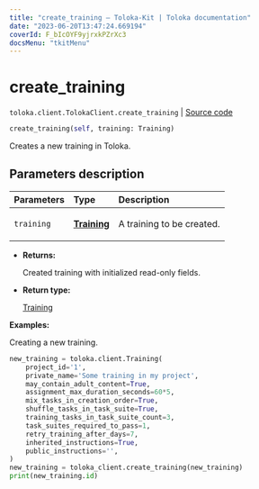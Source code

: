 ```yaml
---
title: "create_training — Toloka-Kit | Toloka documentation"
date: "2023-06-20T13:47:24.669194"
coverId: F_bIcOYF9yjrxkPZrXc3
docsMenu: "tkitMenu"
---
```


# create_training

`toloka.client.TolokaClient.create_training` | [Source code](https://github.com/Toloka/toloka-kit/blob/v1.2.0/src/client/__init__.py#L1947)

```python
create_training(self, training: Training)
```

Creates a new training in Toloka.

## Parameters description

| Parameters | Type | Description |
| :----------| :----| :-----------|
`training`|**[Training](/docs/toloka-kit/reference/toloka.client.training.Training)**|<p>A training to be created.</p>

* **Returns:**

  Created training with initialized read-only fields.

* **Return type:**

  [Training](/docs/toloka-kit/reference/toloka.client.training.Training)

**Examples:**

Creating a new training.

```python
new_training = toloka.client.Training(
    project_id='1',
    private_name='Some training in my project',
    may_contain_adult_content=True,
    assignment_max_duration_seconds=60*5,
    mix_tasks_in_creation_order=True,
    shuffle_tasks_in_task_suite=True,
    training_tasks_in_task_suite_count=3,
    task_suites_required_to_pass=1,
    retry_training_after_days=7,
    inherited_instructions=True,
    public_instructions='',
)
new_training = toloka_client.create_training(new_training)
print(new_training.id)
```